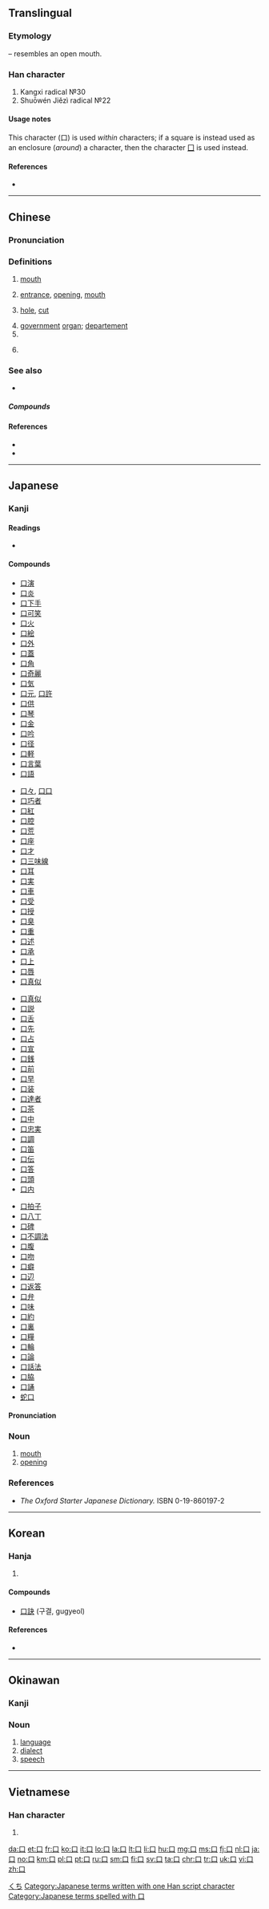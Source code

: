 {{xsee|[[ロ]]''' (katakana)''' |[[ㅁ]]''' (hangul)''' |[[囗]]''' (wéi)''' }}

==Translingual==
{{stroke order|type=bw|strokes=3}}
{{stroke order|type=animate}}

===Etymology===
{{Han etyl}}
{{liushu|p}} – resembles an open mouth.

===Han character===
{{Han char|rn=30|rad=口|as=00|sn=3|four=6000<sub>0</sub>|canj=口 (R)}}
# Kangxi radical №30
# Shuōwén Jiězì radical №22

====Usage notes====
This character (口) is used ''within'' characters; if a square is instead used as an enclosure (''around'') a character, then the character [[囗]] is used instead.

====References====
* {{Han ref|kx=0171.010|dkj=03227|dj=0379.170|hdz=10566.140|uh=53E3|ud=21475|bh=A466|bd=42086}}

----

==Chinese==
{{zh-forms}}

===Pronunciation===
{{zh-pron
|m=kǒu
|ma=y
|c=hau2
|h=pfs=khéu, héu
|mn=kháu/khó͘/káu/khió
|mn_note=kháu, khó͘, káu - vernacular, khió - literary
|w=2kheu
|mc=y
|oc=y
|cat=n,cls
}}

===Definitions===
{{zh-hanzi}}

# [[mouth]]
#: {{zh-usex|漱 漱 你 的 '''口'''。|Rinse your '''mouth''' out.}}
#: {{zh-usex|這 話 出自 你 的 '''口'''，聽來 令人 奇怪。|This sounds strange in your '''mouth'''.}}
# [[entrance]], [[opening]], [[mouth]] {{qualifier|of object}}
#: {{zh-usex|入口|entrance}} 
#: {{zh-usex|出口|exit}}
# [[hole]], [[cut]]
#: {{zh-usex|口子|hole}}
#: {{zh-usex|傷口| wound}}
# [[government]] [[organ]]; [[departement]]
# {{non-gloss definition|measure word for thing with a mouth ( people, animals, guns ) }}
# {{non-gloss definition|measure word for [[bites]] or [[mouthfuls]]}}
#: {{zh-usex|我 可以 吃 一 '''口''' 嗎？|Can I have a '''bite'''?}}

===See also===
* {{zh-l|嘴}}

=====Compounds=====
{{der5
| {{zh-l|口岸}}
| {{zh-l|口白}}
| {{zh-l|口碑}}
| {{zh-l|口碑載道}}
| {{zh-l|口北}}
| {{zh-l|口不應心}}
| {{zh-l|口才}}
| {{zh-l|口彩}}
| {{zh-l|口稱}}
| {{zh-l|口吃}}
| {{zh-l|口齒}}
| {{zh-l|口臭}}
| {{zh-l|口傳}}
| {{zh-l|口瘡}}
| {{zh-l|口袋}}
| {{zh-l|口袋兒}}
| {{zh-l|口耳相傳}}
| {{zh-l|口風}}
| {{zh-l|口風琴}}
| {{zh-l|口服}}
| {{zh-l|口服心不服}}
| {{zh-l|口福}}
| {{zh-l|口腹}}
| {{zh-l|口乾舌燥}}
| {{zh-l|口感}}
| {{zh-l|口供}}
| {{zh-l|口號}}
| {{zh-l|口號兒}}
| {{zh-l|口紅}}
| {{zh-l|口技}}
| {{zh-l|口角}}
| {{zh-l|口角春風}}
| {{zh-l|口角炎}}
| {{zh-l|口徑}}
| {{zh-l|口訣}}
| {{zh-l|口渴}}
| {{zh-l|口口聲聲}}
| {{zh-l|口快}}
| {{zh-l|口裡}}
| {{zh-l|口糧}}
| {{zh-l|口令}}
| {{zh-l|口蜜腹劍}}
| {{zh-l|口密腹劍}}
| {{zh-l|口蘑}}
| {{zh-l|口沫}}
| {{zh-l|口氣}}
| {{zh-l|口腔}}
| {{zh-l|口琴}}
| {{zh-l|口輕}}
| {{zh-l|口若懸河}}
| {{zh-l|口誦}}
| {{zh-l|口愬}}
| {{zh-l|口算}}
| {{zh-l|口哨兒}}
| {{zh-l|口舌}}
| {{zh-l|口實}}
| {{zh-l|口試}}
| {{zh-l|口是心非}}
| {{zh-l|口授}}
| {{zh-l|口述}}
| {{zh-l|口水}}
| {{zh-l|口說無憑}}
| {{zh-l|口談}}
| {{zh-l|口題}}
| {{zh-l|口條}}
| {{zh-l|口頭}}
| {{zh-l|口頭禪}}
| {{zh-l|口頭福}}
| {{zh-l|口頭交}}
| {{zh-l|口頭文學}}
| {{zh-l|口頭語}}
| {{zh-l|口頭語兒}}
| {{zh-l|口味}}
| {{zh-l|口味兒}}
| {{zh-l|口吻}}
| {{zh-l|口誤}}
| {{zh-l|口涎}}
| {{zh-l|口信}}
| {{zh-l|口信兒}}
| {{zh-l|口形}}
| {{zh-l|口型}}
| {{zh-l|口血未乾}}
| {{zh-l|口炎}}
| {{zh-l|口眼歪斜}}
| {{zh-l|口譯}}
| {{zh-l|口音}}
| {{zh-l|口語}}
| {{zh-l|口諭}}
| {{zh-l|口燥唇乾}}
| {{zh-l|口子}}
| {{zh-l|口佔}}
| {{zh-l|口罩}}
| {{zh-l|口罩兒}}
| {{zh-l|口重}}
| {{zh-l|口誅筆伐}}
| {{zh-l|口拙}}
| {{zh-l|口弦}}
| {{zh-l|口髭}}
}}

====References====
* {{cite web
| url = http://www.mdbg.net/chindict/chindict.php?page=worddict&wdrst=0&wdqb=口
| title = 口
| work = MDBG English to Chinese dictionary ( Based on CC-CEDICT )
| language = Mandarin/English
| accessdate = 2014-02-14}}
* {{cite web
| url = http://www.jukuu.com/index.php
| title = Jukuu
| work = Jukuu
| language = Mandarin/English
| accessdate = 2014-03-03}}

{{zh-cat|Beginning|Anatomy}}

----

==Japanese==

===Kanji===
{{ja-kanji|grade=1|rs=口00}}

====Readings====
* {{ja-readings
|goon=[[く]] (ku)
|kanon=[[こう]] (kō)
|kun=[[くち]] (kuchi)}}

====Compounds====
{{der-top}}
{{top4}}
* [[口演]]
* [[口炎]]
* [[口下手]]
* [[口可笑]]
* [[口火]]
* [[口絵]]
* [[口外]]
* [[口蓋]]
* [[口角]]
* [[口奇麗]]
* [[口気]]
* [[口元]], [[口許]]
* [[口供]]
* [[口琴]]
* [[口金]]
* [[口吟]]
* [[口径]]
* [[口軽]]
* [[口言葉]]
* [[口語]]
{{mid4}}
* [[口々]], [[口口]]
* [[口巧者]]
* [[口紅]]
* [[口腔]]
* [[口荒]]
* [[口座]]
* [[口才]]
* [[口三味線]]
* [[口耳]]
* [[口実]]
* [[口車]]
* [[口受]]
* [[口授]]
* [[口臭]]
* [[口重]]
* [[口述]]
* [[口承]]
* [[口上]]
* [[口唇]]
* [[口真似]]
{{mid4}}
* [[口真似]]
* [[口説]]
* [[口舌]]
* [[口先]]
* [[口占]]
* [[口宣]]
* [[口銭]]
* [[口前]]
* [[口早]]
* [[口装]]
* [[口達者]]
* [[口茶]]
* [[口中]]
* [[口忠実]]
* [[口調]]
* [[口笛]]
* [[口伝]]
* [[口答]]
* [[口頭]]
* [[口内]]
{{mid4}}
* [[口拍子]]
* [[口八丁]]
* [[口碑]]
* [[口不調法]]
* [[口腹]]
* [[口吻]]
* [[口癖]]
* [[口辺]]
* [[口返答]]
* [[口弁]]
* [[口味]]
* [[口約]]
* [[口裏]]
* [[口糧]]
* [[口輪]]
* [[口論]]
* [[口話法]]
* [[口脇]]
* [[口誦]]
* [[蛇口]]
{{bottom}}
{{der-bottom}}

====Pronunciation====
{{ja-pron|くち|acc=h|y=kun|dev=1|acc_ref=NHK}}

===Noun===
{{ja-noun|くち}}

# [[mouth]]
# [[opening]]

===References===
<references/>
* ''The Oxford Starter Japanese Dictionary.'' ISBN 0-19-860197-2

[[Category:1000 Japanese basic words|くち]]
[[Category:Japanese terms written with one Han script character]]
[[Category:Japanese terms spelled with 口]]

----

==Korean==

===Hanja===
{{ko-hanja|hangeul=[[구]]|mr=ku|eumhun=입|ehrv=ip|ehmr=ip|ehy=}}

# {{defn|lang=ko|sort=口00}}

====Compounds====
* [[口訣]] (구결, gugyeol)

====References====
* {{Hanja ref|nav=8216}}

----

==Okinawan==

===Kanji===
{{head|ryu|kanji|hiragana|ぐち|romaji|guchi}}

===Noun===
{{head|ryu|noun|hiragana|ぐち|romaji|guchi}}

# [[language]]
# [[dialect]]
# [[speech]]

----

==Vietnamese==

===Han character===
{{vi-hantu|khẩu|rs=口00}}

# {{defn|lang=vi|sort=口00}}

[[Category:CJKV radicals| ]]

[[da:口]]
[[et:口]]
[[fr:口]]
[[ko:口]]
[[it:口]]
[[lo:口]]
[[la:口]]
[[lt:口]]
[[li:口]]
[[hu:口]]
[[mg:口]]
[[ms:口]]
[[fj:口]]
[[nl:口]]
[[ja:口]]
[[no:口]]
[[km:口]]
[[pl:口]]
[[pt:口]]
[[ru:口]]
[[sm:口]]
[[fi:口]]
[[sv:口]]
[[ta:口]]
[[chr:口]]
[[tr:口]]
[[uk:口]]
[[vi:口]]
[[zh:口]]